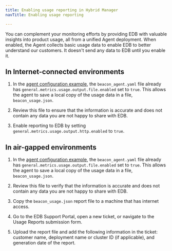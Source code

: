 ```yaml
---
title: Enabling usage reporting in Hybrid Manager
navTitle: Enabling usage reporting

---
```


You can complement your monitoring efforts by providing EDB with valuable insights into product usage, all from a unified Agent deployment. When enabled, the Agent collects basic usage data to enable EDB to better understand our customers. It doesn't send any data to EDB until you enable it.

## In Internet-connected environments

1.  In the [agent configuration example](/edb-postgres-ai/hybrid-manager/using_hybrid_manager/monitoring/mon_ext_dbs/mon_with_agent/configure_agent/#prepare-a-configuration-file), the `beacon_agent.yaml` file already has `general.metrics.usage.output.file.enabled` set to `true`. This allows the agent to save a local copy of the usage data in a file, `beacon_usage.json`.

1.  Review this file to ensure that the information is accurate and does not contain any data you are not happy to share with EDB.

1.  Enable reporting to EDB by setting `general.metrics.usage.output.http.enabled` to `true`. 

## In air-gapped environments 

1.  In the [agent configuration example](/edb-postgres-ai/hybrid-manager/using_hybrid_manager/monitoring/mon_ext_dbs/mon_with_agent/configure_agent/#prepare-a-configuration-file), the `beacon_agent.yaml` file already has `general.metrics.usage.output.file.enabled` set to `true`. This allows the agent to save a local copy of the usage data in a file, `beacon_usage.json`.

1.  Review this file to verify that the information is accurate and does not contain any data you are not happy to share with EDB.

1.  Copy the `beacon_usage.json` report file to a machine that has internet access.

1.  Go to the EDB Support Portal, open a new ticket, or navigate to the Usage Reports submission form.

1.  Upload the report file and add the following information in the ticket: customer name, deployment name or cluster ID (if applicable), and generation date of the report. 
